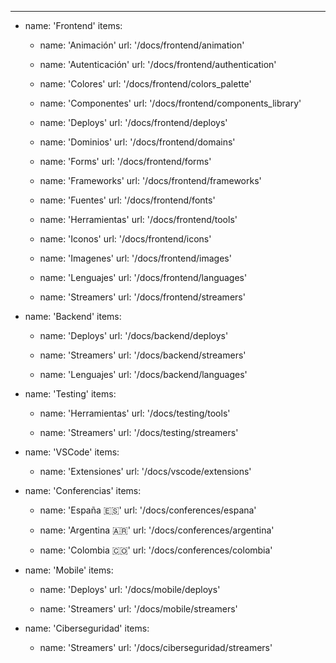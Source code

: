 ---
- name: 'Frontend'
  items:

  - name: 'Animación'
    url: '/docs/frontend/animation'

  - name: 'Autenticación'
    url: '/docs/frontend/authentication'

  - name: 'Colores'
    url: '/docs/frontend/colors_palette'
  
  - name: 'Componentes'
    url: '/docs/frontend/components_library'

  - name: 'Deploys'
    url: '/docs/frontend/deploys'
  
  - name: 'Dominios'
    url: '/docs/frontend/domains'

  - name: 'Forms'
    url: '/docs/frontend/forms'

  - name: 'Frameworks'
    url: '/docs/frontend/frameworks'
  
  - name: 'Fuentes'
    url: '/docs/frontend/fonts'

  - name: 'Herramientas'
    url: '/docs/frontend/tools'

  - name: 'Iconos'
    url: '/docs/frontend/icons'

  - name: 'Imagenes'
    url: '/docs/frontend/images'
  
  - name: 'Lenguajes'
    url: '/docs/frontend/languages'

  - name: 'Streamers'
    url: '/docs/frontend/streamers'
  
- name: 'Backend'
  items:

  - name: 'Deploys'
    url: '/docs/backend/deploys'

  - name: 'Streamers'
    url: '/docs/backend/streamers'

  - name: 'Lenguajes'
    url: '/docs/backend/languages'

- name: 'Testing'
  items:

  - name: 'Herramientas'
    url: '/docs/testing/tools'

  - name: 'Streamers'
    url: '/docs/testing/streamers'

- name: 'VSCode'
  items:

  - name: 'Extensiones'
    url: '/docs/vscode/extensions'

- name: 'Conferencias'
  items:

  - name: 'España 🇪🇸'
    url: '/docs/conferences/espana'

  - name: 'Argentina 🇦🇷'
    url: '/docs/conferences/argentina'

  - name: 'Colombia 🇨🇴'
    url: '/docs/conferences/colombia'

- name: 'Mobile'
  items:

  - name: 'Deploys'
    url: '/docs/mobile/deploys'
      
  - name: 'Streamers'
    url: '/docs/mobile/streamers'

- name: 'Ciberseguridad'
  items:

  - name: 'Streamers'
    url: '/docs/ciberseguridad/streamers'